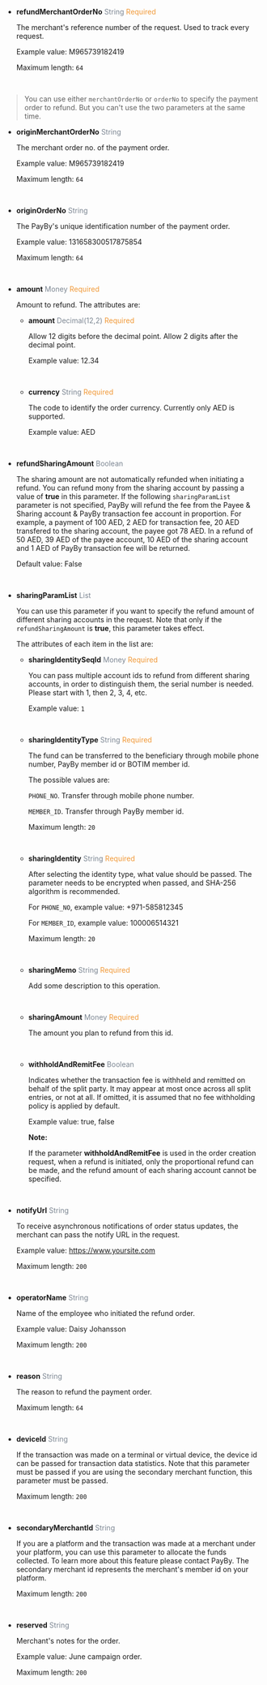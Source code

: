 - **refundMerchantOrderNo** <font color = ' #7d8793'>String</font> <font color = '#f19938'>Required</font>

  The merchant's reference number of the request. Used to track every request.

  Example value: M965739182419

  Maximum length: `64`

  <br />

> You can use either `merchantOrderNo` or `orderNo` to specify the payment order to refund. But you can't use the two parameters at the same time.

- **originMerchantOrderNo** <font color = ' #7d8793'>String</font>

  The merchant order no. of the payment order.

  Example value: M965739182419

  Maximum length: `64`

  <br />

- **originOrderNo** <font color = ' #7d8793'>String</font>

  The PayBy's unique identification number of the payment order.

  Example value: 131658300517875854

  Maximum length: `64`

  <br />

- **amount** <font color = ' #7d8793'>Money</font> <font color = '#f19938'>Required</font>

  Amount to refund. The attributes are:

  - **amount** <font color = ' #7d8793'>Decimal(12,2)</font> <font color = '#f19938'>Required</font>

    Allow 12 digits before the decimal point. Allow 2 digits after the decimal point.

    Example value: 12.34

    <br />

  - **currency** <font color = ' #7d8793'>String</font> <font color = '#f19938'>Required</font>

    The code to identify the order currency. Currently only AED is supported.

    Example value: AED

    <br />

- **refundSharingAmount** <font color = ' #7d8793'>Boolean</font>

  The sharing amount are not automatically refunded when initiating a refund. You can refund mony from the sharing account by passing a value of **true** in this parameter. If the following `sharingParamList` parameter is not specified, PayBy will refund the fee from the Payee & Sharing account & PayBy transaction fee account in proportion. For example, a payment of 100 AED, 2 AED for transaction fee, 20 AED transfered to the sharing account, the payee got 78 AED. In a refund of 50 AED, 39 AED of the payee account, 10 AED of the sharing account and 1 AED of PayBy transaction fee will be returned.

  Default value: False

  <br/>

- **sharingParamList** <font color = ' #7d8793'>List</font>

  You can use this parameter if you want to specify the refund amount of different sharing accounts in the request. Note that only if the `refundSharingAmount` is **true**, this parameter takes effect.

  The attributes of each item in the list are:

  - **sharingIdentitySeqId**   <font color = ' #7d8793'>Money</font>    <font color = '#f19938'>Required</font>

    You can pass multiple account ids to refund from different sharing accounts, in order to distinguish them, the serial number is needed. Please start with 1, then 2, 3, 4, etc.

    Example value: `1`

    <br/>

  - **sharingIdentityType**   <font color = ' #7d8793'>String</font>    <font color = '#f19938'>Required</font>

    The fund can be transferred to the beneficiary through mobile phone number, PayBy member id or BOTIM member id.

    The possible values are: 

    `PHONE_NO`. Transfer through mobile phone number.

    `MEMBER_ID`. Transfer through PayBy member id.


    Maximum length: `20`

    <br/>

  - **sharingIdentity**   <font color = ' #7d8793'>String</font>    <font color = '#f19938'>Required</font>

    After selecting the identity type, what value should be passed. The parameter needs to be encrypted when passed, and SHA-256 algorithm is recommended.

    For `PHONE_NO`, example value: +971-585812345

    For `MEMBER_ID`, example value: 100006514321

    Maximum length: `20`

    <br/>

  - **sharingMemo**   <font color = ' #7d8793'>String</font>    <font color = '#f19938'>Required</font>

    Add some description to this operation.

    <br/>

  - **sharingAmount**   <font color = ' #7d8793'>Money</font>    <font color = '#f19938'>Required</font>

    The amount you plan to refund from this id.

    <br/>

  - **withholdAndRemitFee** <font color = ' #7d8793'>Boolean</font>

     Indicates whether the transaction fee is withheld and remitted on behalf of the split party. It may appear at most once across all split entries, or not at all. If omitted, it is assumed that no fee withholding policy is applied by default.

    Example value: true, false
  
    **Note:**

    If the parameter **withholdAndRemitFee**  is used in the order creation request, when a refund is initiated, only the proportional refund can be made, and the refund amount of each sharing account cannot be specified.

  <br />

- **notifyUrl** <font color = ' #7d8793'>String</font>

  To receive asynchronous notifications of order status updates, the merchant can pass the notify URL in the request.

  Example value: https://www.yoursite.com

  Maximum length: `200`

  <br />

- **operatorName** <font color = ' #7d8793'>String</font>

  Name of the employee who initiated the refund order.

  Example value: Daisy Johansson

  Maximum length: `200`

  <br />



- **reason** <font color = ' #7d8793'>String</font>

  The reason to refund the payment order.

  Maximum length: `64`

  <br />

- **deviceId** <font color = ' #7d8793'>String</font>

  If the transaction was made on a terminal or virtual device, the device id can be passed for transaction data statistics.
  Note that this parameter must be passed if you are using the secondary merchant function, this parameter must be passed.

  Maximum length: `200`

  <br />

- **secondaryMerchantId** <font color = ' #7d8793'>String</font>

  If you are a platform and the transaction was made at a merchant under your platform, you can use this parameter to allocate the funds collected. To learn more about this feature please contact PayBy. The secondary merchant id represents the merchant's member id on your platform.

  Maximum length: `200`

  <br />

- **reserved** <font color = ' #7d8793'>String</font>

  Merchant's notes for the order.

  Example value: June campaign order.

  Maximum length: `200`

  <br />
